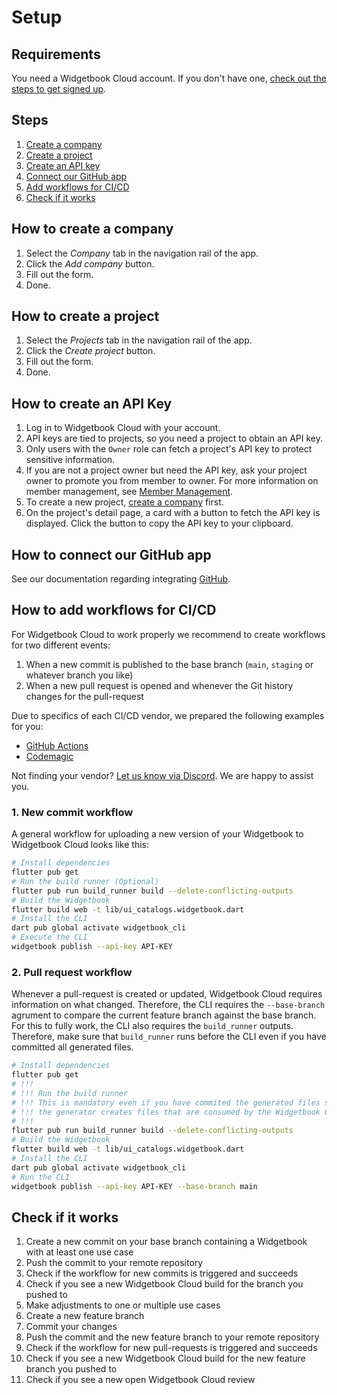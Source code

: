 # Setup

## Requirements

You need a Widgetbook Cloud account. 
If you don't have one, [check out the steps to get signed up](/widgetbook-cloud/signup).

## Steps

1. [Create a company](#how-to-create-a-company)
2. [Create a project](#how-to-create-a-project)
3. [Create an API key](#how-to-create-an-api-key)
4. [Connect our GitHub app](#how-to-connect-our-github-app)
5. [Add workflows for CI/CD](#how-to-add-workflows-for-cicd)
6. [Check if it works](#check-if-it-works)

## How to create a company

1. Select the _Company_ tab in the navigation rail of the app. 
2. Click the _Add company_ button.
3. Fill out the form. 
4. Done.

## How to create a project

1. Select the _Projects_ tab in the navigation rail of the app. 
2. Click the _Create project_ button.
3. Fill out the form. 
4. Done.

## How to create an API Key

1. Log in to Widgetbook Cloud with your account.
2. API keys are tied to projects, so you need a project to obtain an API key.
3. Only users with the `Owner` role can fetch a project's API key to protect sensitive information.
4. If you are not a project owner but need the API key, ask your project owner to promote you from member to owner. For more information on member management, see [Member Management](/widgetbook-cloud/projects#member-management).
5. To create a new project, [create a company](#how-to-create-a-company) first.
6. On the project's detail page, a card with a button to fetch the API key is displayed. Click the button to copy the API key to your clipboard.

## How to connect our GitHub app

See our documentation regarding integrating [GitHub](/widgetbook-cloud/integrating-github).

## How to add workflows for CI/CD

For Widgetbook Cloud to work properly we recommend to create workflows for two different events:
1. When a new commit is published to the base branch (`main`, `staging` or whatever branch you like)
2. When a new pull request is opened and whenever the Git history changes for the pull-request

Due to specifics of each CI/CD vendor, we prepared the following examples for you:
- [GitHub Actions](https://github.com/widgetbook/groceries-demo/tree/staging/.github/workflows)
- [Codemagic](https://github.com/widgetbook/groceries-demo/blob/staging/codemagic.yaml)

Not finding your vendor? [Let us know via Discord](https://discord.gg/zT4AMStAJA). We are happy to assist you. 

### 1. New commit workflow

A general workflow for uploading a new version of your Widgetbook to Widgetbook Cloud looks like this:

```bash
# Install dependencies
flutter pub get
# Run the build runner (Optional)
flutter pub run build_runner build --delete-conflicting-outputs
# Build the Widgetbook
flutter build web -t lib/ui_catalogs.widgetbook.dart
# Install the CLI
dart pub global activate widgetbook_cli
# Execute the CLI
widgetbook publish --api-key API-KEY
```

### 2. Pull request workflow

Whenever a pull-request is created or updated, Widgetbook Cloud requires information on what changed. 
Therefore, the CLI requires the `--base-branch` agrument to compare the current feature branch against the base branch. 
For this to fully work, the CLI also requires the `build_runner` outputs. 
Therefore, make sure that `build_runner` runs before the CLI even if you have committed all generated files. 

```bash
# Install dependencies
flutter pub get
# !!! 
# !!! Run the build runner
# !!! This is mandatory even if you have commited the generated files since 
# !!! the generator creates files that are consumed by the Widgetbook CLI
# !!!
flutter pub run build_runner build --delete-conflicting-outputs
# Build the Widgetbook
flutter build web -t lib/ui_catalogs.widgetbook.dart
# Install the CLI
dart pub global activate widgetbook_cli
# Run the CLI
widgetbook publish --api-key API-KEY --base-branch main
```

## Check if it works

1. Create a new commit on your base branch containing a Widgetbook with at least one use case
2. Push the commit to your remote repository
3. Check if the workflow for new commits is triggered and succeeds
4. Check if you see a new Widgetbook Cloud build for the branch you pushed to
5. Make adjustments to one or multiple use cases
6. Create a new feature branch
7. Commit your changes
8. Push the commit and the new feature branch to your remote repository
9. Check if the workflow for new pull-requests is triggered and succeeds
10. Check if you see a new Widgetbook Cloud build for the new feature branch you pushed to
11. Check if you see a new open Widgetbook Cloud review